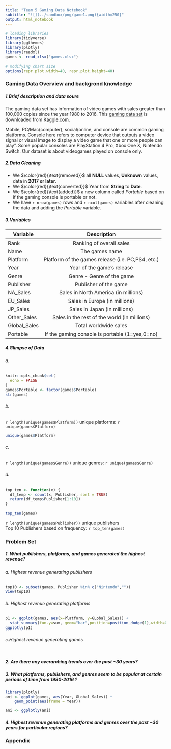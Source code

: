 ```yaml
---
title: "Team 5 Gaming Data Notebook"
subtitle: "![](../sandbox/png/game1.png){width=250}"
output: html_notebook
---
```


```r
# loading libraries
library(tidyverse)
library(ggthemes)
library(plotly)
library(readxl)
games <- read_xlsx("games.xlsx") 

# modifying chart size
options(repr.plot.width=40, repr.plot.height=40)
```


### Gaming Data Overview and backgrond knowledge
##### 1.Brief description and data soure
The gaming data set has information of video games with sales greater than 100,000 copies since the year 1980 to 2016. This [gaming data set](https://www.kaggle.com/gregorut/videogamesales) is downloaded from [Kaggle.com](www.kaggle.com).

Mobile, PC/Mac(computer), social/online, and console are common gaming platforms. Console here refers to computer device that outputs a video signal or visual image to display a video game that one or more people can play". Some popular consoles are PlayStation 4 Pro, Xbox One X, Nintendo Switch. Our dataset is about videogames played on console only.  

##### 2.Data Cleaning 
* We $\color{red}{\text{removed}}$ all **NULL** values, **Unknown** values, data in **2017 or later**.
* We $\color{red}{\text{converted}}$ Year from **String** to **Date**. 
* We $\color{red}{\text{added}}$ a new column called *Portable* based on if the gaming console is portable or not. 
* We have `r nrow(games)` rows and `r ncol(games)` variables after cleaning the data and adding the *Portable* variable. 

##### 3.Variables 
| Variable   |      Description      |
|----------|:-------------:|
| Rank |  Ranking of overall sales | 
| Name |    The games name   |   
| Platform | Platform of the games release (i.e. PC,PS4, etc.) |    
| Year | Year of the game's release |
| Genre | Genre - Genre of the game |
| Publisher |Publisher of the game |
|NA_Sales|Sales in North America (in millions) | 
| EU_Sales| Sales in Europe (in millions) |
|JP_Sales |Sales in Japan (in millions) |
| Other_Sales|Sales in the rest of the world (in millions) |
|Global_Sales|Total worldwide sales |
| Portable | If the gaming console is portable (1=yes,0=no) |

##### 4.Glimpse of Data 
###### a.
```r
knitr::opts_chunk$set(
  echo = FALSE
)
games$Portable <- factor(games$Portable)
str(games)
```

###### b.
`r length(unique(games$Platform))` unique platforms: 
`r unique(games$Platform) `

```r
unique(games$Platform)
```

###### c.
`r length(unique(games$Genre))` unique genres: 
`r unique(games$Genre) `

###### d. 
```r
top_ten <- function(x) {
  df_temp <- count(x, Publisher, sort = TRUE)
  return(df_temp$Publisher[1:10])
}
```
```r
top_ten(games)
```

`r length(unique(games$Publisher))` unique publishers  
Top 10 Publishers based on frequency: `r top_ten(games)`


### Problem Set
##### 1. What publishers, platforms, and games generated the highest revenue?
###### a. Highest revenue generating publishers
```r
top10 <- subset(games, Publisher %in% c("Nintendo",""))
View(top10)


```
###### b. Highest revenue generating platforms
```r
p1 <- ggplot(games, aes(x=Platform, y=GLobal_Sales)) + 
  stat_summary(fun.y=sum, geom="bar",position=position_dodge(1),width=0.8,show.legend = F,,col="white",fill="black")+coord_flip()+theme_economist()
ggplotly(p1)
```
###### c.Highest revenue generating games 
```r




```



##### 2. Are there any overarching trends over the past ~30 years?

##### 3. What platforms, publishers, and genres seem to be popular at certain periods of time from 1980-2016 ?
```r
library(plotly)
ani <- ggplot(games, aes(Year, GLobal_Sales)) +
    geom_point(aes(frame = Year))

ani <- ggplotly(ani)
```








##### 4. Highest revenue generating platforms and genres over the past ~30 years for particular regions?


### Appendix 

